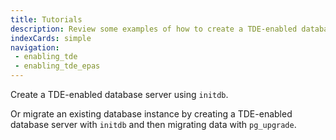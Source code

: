 ```yaml
---
title: Tutorials
description: Review some examples of how to create a TDE-enabled database server.
indexCards: simple
navigation: 
 - enabling_tde
 - enabling_tde_epas
---
```


Create a TDE-enabled database server using `initdb`.

Or migrate an existing database instance by creating a TDE-enabled database server with `initdb` and then migrating data with `pg_upgrade`.